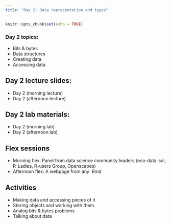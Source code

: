 ```yaml
---
title: "Day 2: Data representation and types"
---
```


```r
knitr::opts_chunk$set(echo = TRUE)
```

### Day 2 topics:

- Bits & bytes
- Data structures
- Creating data
- Accessing data 

## Day 2 lecture slides:

- Day 2 (morning lecture)
- Day 2 (afternoon lecture)

## Day 2 lab materials:

- Day 2 (morning lab)
- Day 2 (afternoon lab)

## Flex sessions

- Morning flex: Panel from data science community leaders (eco-data-sci, R-Ladies, R-users Group, Openscapes)
- Afternoon flex: A webpage from any .Rmd

## Activities

- Making data and accessing pieces of it
- Storing objects and working with them
- Analog bits & bytes problems
- Talking about data



